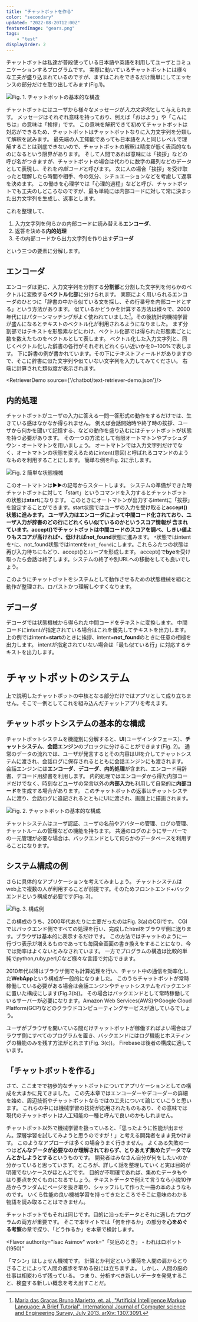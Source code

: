 ```yaml
---
title: "チャットボットを作る"
color: "secondary"
updated: "2022-08-20T12:00Z"
featuredImage: "gears.png"
tags: 
    - "test"
displayOrder: 2
---
```


チャットボットは私達が普段使っている日本語や英語を利用してユーザとコミュニケーションするプログラムです。
実際に動いているチャットボットには様々な工夫が盛り込まれているのですが、まずはこれをできるだけ簡単にしてエッセンスの部分だけを取り出してみます(Fig.1)。

![Fig. 1. チャットボットの基本的な構造](./codec.png)

チャットボットにはユーザから様々なメッセージが*入力文字列*として与えられます。
メッセージはそれぞれ意味を持っており、例えば「おはよう」や「こんにちは」の意味は「挨拶」です。
この意味を解釈できて初めてチャットボットは対応ができるため、チャットボットはチャットボットなりに入力文字列を分類して解釈を試みます。
最先端の人工知能であっても日本語を人と同じレベルで理解することは到底できないので、チャットボットの解釈は精度が低く表面的なものになるという限界があります。
そして人間であれば意味には「挨拶」などの呼び名がつきますが、チャットボットの場合は代わりに数字の羅列などのデータとして表現し、それを*内部コード*と呼びます。
次に人の場合「挨拶」を受け取ったと理解したら時間や相手、今の気分、シチュエーションなどを考慮して返事を決めます。
この働きを心理学では「心理的過程」などと呼び、チャットボットでも工夫のしどころなのですが、最も単純には内部コードに対して常に決まった出力文字列を生成し、返事とします。

これを整理して、

1. 入力文字列を何らかの内部コードに読み替える**エンコーダ**、
1. 返答を決める**内的処理**
1. その内部コードから出力文字列を作り出す**デコーダ**

という三つの要素に分解します。

## エンコーダ

エンコーダは更に、入力文字列を分割する**分割部**と分割した文字列を何らかのベクトルに変換する**ベクトル化部**に分けられます。
実際によく用いられるエンコーダのひとつに「辞書の中から似ている文を探し、その行番号を内部コードとする」という方法があります。
似ているかどうかを計算する方法は様々で、2000年代にはパターンマッチングがよく使われていました[^1]。その後統計的機械学習が盛んになるとテキストのベクトル化が利用されるようになりました。
まず分割部ではテキストを形態素などにわけ、ベクトル化部では得られた形態素ごとに数を数えたものをベクトルとして表します。
ベクトル化した入力文字列と、同じくベクトル化した辞書の各行がそれぞれどれくらい近いかを0~100%で表します。
下に辞書の例が書かれています。その下にテキストフィールドがありますので、そこに辞書に似た文字列や似ていない文字列を入力してみてください。
右端に計算された類似度が表示されます。

[^1]: [Maria das Graças Bruno Marietto, et. al., "Artificial Intelligence Markup Language: A Brief Tutorial", International Journal of Computer science and
Engineering Survey, July 2013. arXiv: 1307.3091.](https://arxiv.org/pdf/1307.3091.pdf)

<RetrieverDemo source={'/chatbot/text-retriever-demo.json'}/>

## 内的処理

チャットボットがユーザの入力に答える一問一答形式の動作をするだけでは、生きている感はなかなか得られません。
例えば会話開始時や終了時の挨拶、ユーザから何かを聞いて記憶する、などの動作を盛り込むにはチャットボットが状態を持つ必要があります。
その一つの方法として有限オートマトンやプッシュダウン・オートマトンを用いましょう。
オートマトンでは入力文字列だけでなく、オートマトンの状態を変えるためにintent(意図)と呼ばれるコマンドのようなものを利用することにします。
簡単な例をFig. 2に示します。

![Fig. 2 簡単な状態機械](state-machine.png)

このオートマトンは▶▶の記号からスタートします。
システムの準備ができた時チャットボットに対して「start」というコマンドを入力するとチャットボットの状態は**start**になります。
このときにオートマトンが出力するintentに「挨拶」を設定することができます。start状態ではユーザの入力を受け取ると**accept()**状態に進みます。
ユーザ入力はエンコーダによって中間コード化されており、ユーザ入力が辞書のどの行にどれくらい似ているのかというスコア情報が
含まれています。accept()でチャットボットは中間コードのスコアを調べ、しきい値よりもスコアが高ければ`*`、低ければ**not_found**状態に進みます。
`*`状態ではintentを`*`に、not_found状態ではintentを`not_found`にします。これらふたつの状態は再び入力待ちにもどり、accept()とループを形成します。
accept()で**bye**を受け取ったら会話は終了します。システムの終了や別URLへの移動をしても良いでしょう。
 
このようにチャットボットをシステムとして動作させるための状態機械を組むと動作が整理され、ロバストかつ理解しやすくなります。

## デコーダ

デコーダでは状態機械から得られた中間コードをテキストに変換します。
中間コードにintentが指定されている場合はこれを優先してテキストを出力します。
上の例ではintent=**start**のときに挨拶、intent=**not_found**のときに任意の相槌を出力します。
intentが指定されていない場合は「最も似ている行」に対応するテキストを出力します。


# チャットボットのシステム

上で説明したチャットボットの中核となる部分だけではアプリとして成り立ちません。そこで一例としてこれを組み込んだチャットアプリを考えます。


## チャットボットシステムの基本的な構成

チャットボットシステムを機能別に分解すると、**UI**(ユーザインタフェース）、**チャットシステム**、**会話エンジン**のブロックに分けることができます(Fig. 2)。
通常のデータの流れでは、ユーザが発言するとその内容はUIを介してチャットシステムに渡され、会話ログに保存されるとともに会話エンジンにも渡されます。
会話エンジンには**エンコーダ**、**デコーダ**、**内的処理**が含まれ、エンコード用辞書、デコード用辞書を利用します。
内的処理ではエンコーダから得た内部コードだけでなく、時刻などユーザの発言以外の**内部入力**も利用して自発的に**内部コード**を生成する場合があります。
このチャットボットの返事はチャットシステムに渡り、会話ログに追記されるとともにUIに渡され、画面上に描画されます。

![Fig. 2. チャットボットの基本的な構成](./basic-structure.png)

チャットシステムはユーザ認証、ユーザの名前やアバターの管理、ログの管理、チャットルームの管理などの機能を持ちます。
共通のログのようにサーバーでの一元管理が必要な場合は、バックエンドとして何らかのデータベースを利用することになります。

## システム構成の例

さらに具体的なアプリケーションを考えてみましょう。
チャットシステムはweb上で複数の人が利用することが前提です。そのためフロントエンド+バックエンドという構成が必要です(Fig. 3)。

![Fig. 3. 構成例](./config.png)

この構成のうち、2000年代あたりに主要だったのはFig. 3(a)のCGIです。
CGIではバックエンド側ですべての処理を行い、完成したhtmlをブラウザ側に送ります。ブラウザは基本的に表示するだけです。
この方法ではチャットのように一行づつ表示が増えるものであっても毎回全画面の書き換えをすることになり、今では効率はよくないとみなされています。
一方でプログラムの構造は比較的単純でpython,ruby,perl,Cなど様々な言語で対応できます。

2010年代以降はブラウザ側でも計算処理を行い、チャット中の通信を効率化した**WebApp**という構成が一般的になりました。
このうちチャットボットが常時稼働している必要がある場合は会話エンジンやチャットシステムをバックエンドに置いた構成にします(Fig.3(b))。
その場合はバックエンドとして常時稼働しているサーバーが必要になります。Amazon Web Services(AWS)やGoogle Cloud Platform(GCP)などのクラウドコンピューティングサービスが適しているでしょう。

ユーザがブラウザを開いている間だけチャットボットが稼働すればよい場合はブラウザ側にすべてのプログラムを置き、バックエンドにはログ機能とホスティングの機能のみを残す方法がとれます(Fig. 3(c))。
Firebaseは後者の構成に適しています。

## 「チャットボットを作る」

さて、ここまでで初歩的なチャットボットについてアプリケーションとしての構成を大まかに見てきました。
この先本章ではエンコーダーやデコーダーの詳細を始め、周辺技術やチャットボットならではの工夫について論じていこうと思います。
これらの中には機械学習の技術が応用されたものもあり、その意味では現代のチャットボットは人工知能の一種と呼んで良いのかもしれません。 

チャットボット以外で機械学習を扱っていると、「思ったように性能が出ません。深層学習を試してみようと思うのですが！」と考える開発者をまま見かけます。
このようなアプローチは多くの場合うまく行きません。
よくある失敗の一つは**どんなデータが必要なのか理解されておらず、とりあえず集めたデータでなんとかしようとする**というものです。
開発者はみなさん自分が何をしたいのか分かっていると思っています。ところが、詳しく話を整理していくと実は目的が明確でないケースがほとんどです。
目的が不明確であれば、集めたデータもやはり要点を欠くものになるでしょう。テキストデータで例えて言うなら小説10作品からランダムにページを抜き取り、シャッフルして作った一冊の本のようなものです。
いくら性能の良い機械学習を持ってきたところでそこに意味のわかる物語を読み取ることはできません。

チャットボットでもそれは同じです。目的に沿ったデータとそれに適したプログラムの両方が重要です。
そこで本サイトでは「何を作るか」の部分を**心をめぐる考察**の章で探り、「どう作るか」を本章で検討します。

 
  

 <Flavor 
 authority="Isac Asimov"
  work="「災厄のとき」 - われはロボット(1950)"
>
  「マシン」はしょせん機械です。
計算とか判定という重荷を人間の肩からとりさることによって人間の進歩を早める役には立ちますよ。
しかし、人間の脳の仕事は相変わらず残っている。
つまり、分析すべき新しいデータを発見すること、検査する新しい概念を考え出すことだ。
</Flavor>